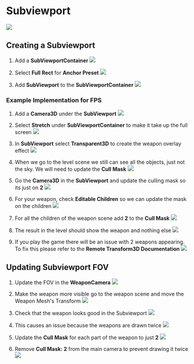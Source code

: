 # Subviewport

![](./assets/subviewport-image.png)

## Creating a Subviewport
1. Add a **SubViewportContainer**
![](./assets/add-subviewport.png)

2. Select **Full Rect** for **Anchor Preset**
![](./assets/make-subviewport-fullscreen.png)

3. Add **SubViewport** to the **SubViewportContainer**
![](./assets/add-subviewport-child.png)

### Example Implementation for FPS
1. Add a **Camera3D** under the **SubViewport**
![](./assets/add-camera.png)

2. Select **Stretch** under **SubViewportContainer** to make it take up the full screen
![](./assets/stretch-to-fit.png)

3. In **SubViewport** select **Transparent3D** to create the weapon overlay effect
![](./assets/make-subviewport-transparent.png)

4. When we go to the level scene we still can see all the objects, just not the sky. We will need to update the **Cull Mask**
![](./assets/we-see-obstacles.png)

5. Go the **Camera3D** in the **SubViewport** and update the culling mask so its just on **2**
![](./assets/update-cull-mask.png)

6. For your weapon, check **Editable Children** so we can update the mask on the children
![](./assets/for-smg-edit-children.png)

7. For all the children of the weapon scene add **2** to the **Cull Mask**
![](./assets/update-mesh-cull-type.png)

8. The result in the level should show the weapon and nothing else
![](./assets/final-result.png)

9. If you play the game there will be an issue with 2 weapons appearing. To fix this please refer to the **Remote Transform3D Documentation**
![](./assets/game-issue.png)

## Updating Subviewport FOV
1. Update the FOV in the **WeaponCamera**
![](./assets/update-fov.png)

2. Make the weapon more visible go to the weapon scene and move the Weapon Mesh's Transform
![](./assets/update-weapon-transform.png)

3. Check that the weapon looks good in the Subviewport
![](./assets/fps-viewport-looks-better.png)

4. This causes an issue because the weapons are drawn twice 
![](./assets/error-with-duplicate-guns.png)

5. Update the **Cull Mask** for each part of the weapon to just **2**
![](./assets/remove-cull-mask.png)

6. Remove **Cull Mask: 2** from the main camera to prevent drawing it twice
![](./assets/update-cull-on-original-camera.png)